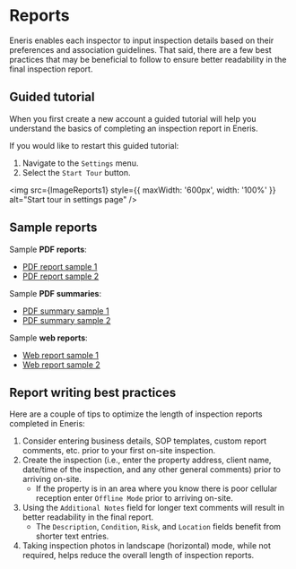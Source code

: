 
# Reports

Eneris enables each inspector to input inspection details based on their preferences and association guidelines. That said, there are a few best practices that may be beneficial to follow to ensure better readability in the final inspection report.

## Guided tutorial

When you first create a new account a guided tutorial will help you understand the basics of completing an inspection report in Eneris.

If you would like to restart this guided tutorial:

1. Navigate to the `Settings` menu.
2. Select the `Start Tour` button.

<img src={ImageReports1} style={{ maxWidth: '600px', width: '100%' }} alt="Start tour in settings page" />

## Sample reports

Sample **PDF reports**:

- [PDF report sample 1](https://eneris-prod0.s3-us-west-1.amazonaws.com/8704e0c27c83730cb1f118fed3f3f37e/irYiPLhLt6X7faNMr?prevUrlPath=%2F)
- [PDF report sample 2](https://eneris-prod0.s3-us-west-1.amazonaws.com/50eaa2346bf971880a96d8707e90fffe/THDYQe2SfE4hNH8Ez?prevUrlPath=%2F)

Sample **PDF summaries**:

- [PDF summary sample 1](https://eneris-prod0.s3-us-west-1.amazonaws.com/33b852da593cf3a84920d5d827bc2889/EotvxYSxHKLorNCS3?prevUrlPath=%2F)
- [PDF summary sample 2](https://eneris-prod0.s3-us-west-1.amazonaws.com/50eaa2346bf971880a96d8707e90fffe/JW8doLYRWdnhEL8gW?prevUrlPath=%2F)

Sample **web reports**:

- [Web report sample 1](https://ener.is/presentation/anbTwYyctiLsJQG3T1?prevUrlPath=%2F)
- [Web report sample 2](https://ener.is/presentation/2ZNdNMSZkGz3qQkSq?prevUrlPath=%2F)

## Report writing best practices

Here are a couple of tips to optimize the length of inspection reports completed in Eneris:

1. Consider entering business details, SOP templates, custom report comments, etc. prior to your first on-site inspection.
2. Create the inspection (i.e., enter the property address, client name, date/time of the inspection, and any other general comments) prior to arriving on-site.
    - If the property is in an area where you know there is poor cellular reception enter `Offline Mode` prior to arriving on-site.
3. Using the `Additional Notes` field for longer text comments will result in better readability in the final report.
    - The `Description`, `Condition`, `Risk`, and `Location` fields benefit from shorter text entries.
4. Taking inspection photos in landscape (horizontal) mode, while not required, helps reduce the overall length of inspection reports.